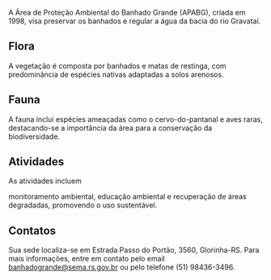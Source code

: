 A Área de Proteção Ambiental do Banhado Grande (APABG), criada em 1998, visa preservar os banhados e regular a água da bacia do rio Gravataí.

## Flora

A vegetação é composta por banhados e matas de restinga, com predominância de espécies nativas adaptadas a solos arenosos.

## Fauna

A fauna inclui espécies ameaçadas como o cervo-do-pantanal e aves raras, destacando-se a importância da área para a conservação da biodiversidade.

## Atividades

As atividades incluem 

monitoramento ambiental, educação ambiental e recuperação de áreas degradadas, promovendo o uso sustentável.

## Contatos

Sua sede localiza-se em Estrada Passo do Portão, 3560, Glorinha-RS. Para mais informações, entre em contato pelo email banhadogrande@sema.rs.gov.br ou pelo telefone (51) 98436-3496.
